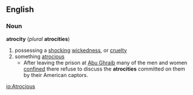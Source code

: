 {{rfc}}
==English==
=== Noun ===
'''atrocity''' (''plural'' '''atrocities''')
# possessing a [[shocking]] [[wickedness]], or [[cruelty]]
# something [[atrocious]]
#* After leaving the prison at [[:w:Abu Ghraib|Abu Ghraib]] many of the men and women [[confine]]d there refuse to discuss the '''atrocities''' committed on them by their American captors.

[[io:Atrocious]]